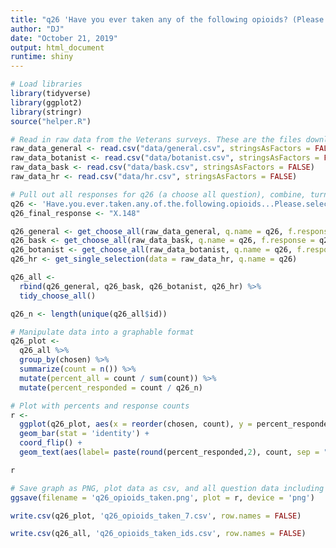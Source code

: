 ```yaml
---
title: "q26 'Have you ever taken any of the following opioids? (Please select all that apply)' (National Veterans)"
author: "DJ"
date: "October 21, 2019"
output: html_document
runtime: shiny
---
```


```r
# Load libraries
library(tidyverse)
library(ggplot2)
library(stringr)
source("helper.R")
```

```r
# Read in raw data from the Veterans surveys. These are the files downloaded from survey monkey saved as a .csv
raw_data_general <- read.csv("data/general.csv", stringsAsFactors = FALSE)
raw_data_botanist <- read.csv("data/botanist.csv", stringsAsFactors = FALSE)
raw_data_bask <- read.csv("data/bask.csv", stringsAsFactors = FALSE)
raw_data_hr <- read.csv("data/hr.csv", stringsAsFactors = FALSE)
```

```r
# Pull out all responses for q26 (a choose all question), combine, turn into a tidy data format for further processing then determine 'question n'
q26 <- 'Have.you.ever.taken.any.of.the.following.opioids...Please.select.all.that.apply.'
q26_final_response <- "X.148"

q26_general <- get_choose_all(raw_data_general, q.name = q26, f.response = q26_final_response)
q26_bask <- get_choose_all(raw_data_bask, q.name = q26, f.response = q26_final_response)
q26_botanist <- get_choose_all(raw_data_botanist, q.name = q26, f.response = q26_final_response)
q26_hr <- get_single_selection(data = raw_data_hr, q.name = q26)

q26_all <- 
  rbind(q26_general, q26_bask, q26_botanist, q26_hr) %>%
  tidy_choose_all()

q26_n <- length(unique(q26_all$id))
```

```r
# Manipulate data into a graphable format
q26_plot <-
  q26_all %>%
  group_by(chosen) %>%
  summarize(count = n()) %>%
  mutate(percent_all = count / sum(count)) %>%
  mutate(percent_responded = count / q26_n)
```

```r
# Plot with percents and response counts
r <- 
  ggplot(q26_plot, aes(x = reorder(chosen, count), y = percent_responded)) +
  geom_bar(stat = 'identity') +
  coord_flip() +
  geom_text(aes(label= paste(round(percent_responded,2), count, sep = "***")))

r
```

```r
# Save graph as PNG, plot data as csv, and all question data including response IDs as csv (save question n and N at end of plot file as "_x.x")
ggsave(filename = 'q26_opioids_taken.png', plot = r, device = 'png')

write.csv(q26_plot, 'q26_opioids_taken_7.csv', row.names = FALSE)

write.csv(q26_all, 'q26_opioids_taken_ids.csv', row.names = FALSE)
```
